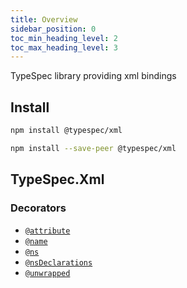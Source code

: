 ```yaml
---
title: Overview
sidebar_position: 0
toc_min_heading_level: 2
toc_max_heading_level: 3
---
```





TypeSpec library providing xml bindings

## Install

<Tabs>
<TabItem value="spec" label="In a spec" default>

```bash
npm install @typespec/xml
```

</TabItem>
<TabItem value="library" label="In a library" default>

```bash
npm install --save-peer @typespec/xml
```

</TabItem>
</Tabs>

## TypeSpec.Xml

### Decorators

- [`@attribute`](./decorators.md#@TypeSpec.Xml.attribute)
- [`@name`](./decorators.md#@TypeSpec.Xml.name)
- [`@ns`](./decorators.md#@TypeSpec.Xml.ns)
- [`@nsDeclarations`](./decorators.md#@TypeSpec.Xml.nsDeclarations)
- [`@unwrapped`](./decorators.md#@TypeSpec.Xml.unwrapped)
